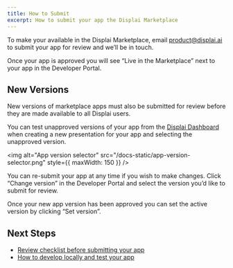 ```yaml
---
title: How to Submit
excerpt: How to submit your app the Displai Marketplace
---
```


To make your available in the Displai Marketplace, email [product@displai.ai](mailto:product@displai.ai) to submit your app for review and we’ll be in touch.

Once your app is approved you will see “Live in the Marketplace” next to your app in the Developer Portal.

## New Versions

New versions of marketplace apps must also be submitted for review before they are made available to all Displai users.

You can test unapproved versions of your app from the [Displai Dashboard](https://dash.displai.ai) when creating a new presentation for your app and selecting the unapproved version.

<img
  alt="App version selector"
  src="/docs-static/app-version-selector.png"
  style={{ maxWidth: 150 }}
/>

You can re-submit your app at any time if you wish to make changes. Click “Change version” in the Developer Portal and select the version you’d like to submit for review.

Once your new app version has been approved you can set the active version by clicking “Set version”.

## Next Steps

- [Review checklist before submitting your app](/docs/marketplace/review-checklist)
- [How to develop locally and test your app](/docs/get-started/development)

